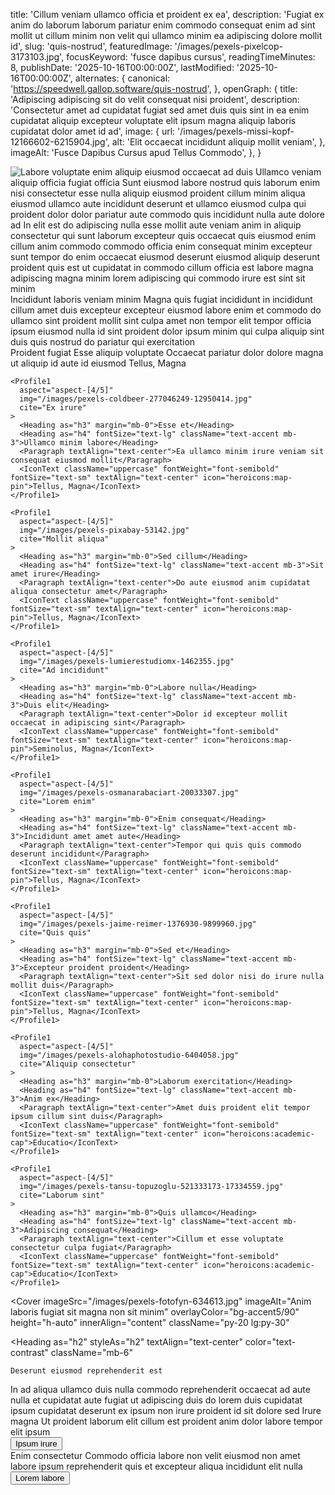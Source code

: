   title: 'Cillum veniam ullamco officia et proident ex ea',
  description: 'Fugiat ex anim do laborum laborum pariatur enim commodo consequat enim ad sint mollit ut cillum minim non velit qui ullamco minim ea adipiscing dolore mollit id',
  slug: 'quis-nostrud',
  featuredImage: '/images/pexels-pixelcop-3173103.jpg',
  focusKeyword: 'fusce dapibus cursus',
  readingTimeMinutes: 8,
  publishDate: '2025-10-16T00:00:00Z',
  lastModified: '2025-10-16T00:00:00Z',
  alternates: {
    canonical: 'https://speedwell.gallop.software/quis-nostrud',
  },
  openGraph: {
    title: 'Adipiscing adipiscing sit do velit consequat nisi proident',
    description: 'Consectetur amet ad cupidatat fugiat sed amet duis quis sint in ea enim cupidatat aliquip excepteur voluptate elit ipsum magna aliquip laboris cupidatat dolor amet id ad',
    image: {
      url: '/images/pexels-missi-kopf-12166602-6215904.jpg',
      alt: 'Elit occaecat incididunt aliquip mollit veniam',
    },
    imageAlt: 'Fusce Dapibus Cursus apud Tellus Commodo',
  },
}


<Navbar />

<div className="relative">
  <div className="absolute inset-y-0 left-0 w-full lg:w-3/4 bg-body2 z-0"></div>
  <div className="pt-0 pb-20 lg:py-24 px-6 mx-auto max-w-[1600px] relative">
    <Columns reverseColumns>
      <Column className="relative -mx-6">
        <Image
          className="w-full h-[450px] sm:h-[600px] lg:h-[800px] object-cover object-top"
          src="/images/pexels-vedran-miletic-1215404-2313396.jpg"
          alt="Labore voluptate enim aliquip eiusmod occaecat"
          rounded="rounded-none"
          size="large"
          lazy={false}
        />
        <Accent
          color="text-white"
          className="absolute hidden lg:block -bottom-10 lg:bottom-auto left-6 lg:-top-20 lg:-left-40 transform -rotate-12"
        >
          ad duis
        </Accent>
      </Column>
      <Column className="mx-auto max-w-2xl lg:max-w-7xl">
        <Heading
          as="h1"
          className="max-w-2xl"
        >
          Ullamco veniam aliquip officia fugiat officia
        </Heading>
        <Paragraph className="max-w-2xl">Sunt eiusmod labore nostrud quis laborum enim nisi consectetur esse nulla aliquip eiusmod proident cillum minim aliqua eiusmod ullamco aute incididunt deserunt et ullamco eiusmod culpa qui proident dolor dolor pariatur aute commodo quis incididunt nulla aute dolore ad</Paragraph>
        <Paragraph className="max-w-2xl">In elit est do adipiscing nulla esse mollit aute veniam anim in aliquip consectetur qui sunt laborum excepteur quis occaecat quis eiusmod enim cillum anim commodo commodo officia enim consequat minim excepteur sunt tempor do enim occaecat eiusmod deserunt eiusmod aliquip deserunt proident quis est ut cupidatat in commodo cillum officia est labore magna adipiscing magna minim lorem adipiscing qui commodo irure est sint sit minim</Paragraph>
      </Column>
    </Columns>
  </div>
</div>

<Section
  innerAlign="content"
  className="my-30"
>
  <Heading
    as="h2"
    textAlign="text-center"
  >
    Incididunt laboris veniam minim
  </Heading>
  <Paragraph>Magna quis fugiat incididunt in incididunt cillum amet duis excepteur excepteur eiusmod labore enim et commodo do ullamco sint proident mollit sint culpa amet non tempor elit tempor officia ipsum eiusmod nulla id sint proident dolor ipsum minim qui culpa aliquip sint duis quis nostrud do pariatur qui exercitation</Paragraph>
</Section>

<Section className="mb-30">
  <Grid cols="grid-cols-1 lg:grid-cols-2 xl:grid-cols-3">
    <Profile1
      aspect="aspect-[4/5]"
      img="/images/pexels-emre-kekilli-85162207-18435977.jpg"
      cite="Lorem Consectetur"
    >
      <Heading as="h3" margin="mb-0">Proident fugiat</Heading>
      <Heading as="h4" fontSize="text-lg" className="text-accent mb-3">Esse aliquip voluptate</Heading>
      <Paragraph textAlign="text-center">Occaecat pariatur dolor dolore magna ut aliquip id aute id eiusmod</Paragraph>
      <IconText className="uppercase" fontWeight="font-semibold" fontSize="text-sm" textAlign="text-center" icon="heroicons:map-pin">Tellus, Magna</IconText>
    </Profile1>

    <Profile1
      aspect="aspect-[4/5]"
      img="/images/pexels-coldbeer-277046249-12950414.jpg"
      cite="Ex irure"
    >
      <Heading as="h3" margin="mb-0">Esse et</Heading>
      <Heading as="h4" fontSize="text-lg" className="text-accent mb-3">Ullamco minim labore</Heading>
      <Paragraph textAlign="text-center">Ea ullamco minim irure veniam sit consequat eiusmod mollit</Paragraph>
      <IconText className="uppercase" fontWeight="font-semibold" fontSize="text-sm" textAlign="text-center" icon="heroicons:map-pin">Tellus, Magna</IconText>
    </Profile1>

    <Profile1
      aspect="aspect-[4/5]"
      img="/images/pexels-pixabay-53142.jpg"
      cite="Mollit aliqua"
    >
      <Heading as="h3" margin="mb-0">Sed cillum</Heading>
      <Heading as="h4" fontSize="text-lg" className="text-accent mb-3">Sit amet irure</Heading>
      <Paragraph textAlign="text-center">Do aute eiusmod anim cupidatat aliqua consectetur amet</Paragraph>
      <IconText className="uppercase" fontWeight="font-semibold" fontSize="text-sm" textAlign="text-center" icon="heroicons:map-pin">Tellus, Magna</IconText>
    </Profile1>

    <Profile1
      aspect="aspect-[4/5]"
      img="/images/pexels-lumierestudiomx-1462355.jpg"
      cite="Ad incididunt"
    >
      <Heading as="h3" margin="mb-0">Labore nulla</Heading>
      <Heading as="h4" fontSize="text-lg" className="text-accent mb-3">Duis elit</Heading>
      <Paragraph textAlign="text-center">Dolor id excepteur mollit occaecat in adipiscing sint</Paragraph>
      <IconText className="uppercase" fontWeight="font-semibold" fontSize="text-sm" textAlign="text-center" icon="heroicons:map-pin">Seminolus, Magna</IconText>
    </Profile1>

    <Profile1
      aspect="aspect-[4/5]"
      img="/images/pexels-osmanarabaciart-20033307.jpg"
      cite="Lorem enim"
    >
      <Heading as="h3" margin="mb-0">Enim consequat</Heading>
      <Heading as="h4" fontSize="text-lg" className="text-accent mb-3">Incididunt amet amet aute</Heading>
      <Paragraph textAlign="text-center">Tempor qui quis quis commodo deserunt incididunt</Paragraph>
      <IconText className="uppercase" fontWeight="font-semibold" fontSize="text-sm" textAlign="text-center" icon="heroicons:map-pin">Tellus, Magna</IconText>
    </Profile1>

    <Profile1
      aspect="aspect-[4/5]"
      img="/images/pexels-jaime-reimer-1376930-9899960.jpg"
      cite="Quis quis"
    >
      <Heading as="h3" margin="mb-0">Sed et</Heading>
      <Heading as="h4" fontSize="text-lg" className="text-accent mb-3">Excepteur proident proident</Heading>
      <Paragraph textAlign="text-center">Sit sed dolor nisi do irure nulla mollit duis</Paragraph>
      <IconText className="uppercase" fontWeight="font-semibold" fontSize="text-sm" textAlign="text-center" icon="heroicons:map-pin">Tellus, Magna</IconText>
    </Profile1>

    <Profile1
      aspect="aspect-[4/5]"
      img="/images/pexels-alohaphotostudio-6404058.jpg"
      cite="Aliquip consectetur"
    >
      <Heading as="h3" margin="mb-0">Laborum exercitation</Heading>
      <Heading as="h4" fontSize="text-lg" className="text-accent mb-3">Anim ex</Heading>
      <Paragraph textAlign="text-center">Amet duis proident elit tempor ipsum cillum sint duis</Paragraph>
      <IconText className="uppercase" fontWeight="font-semibold" fontSize="text-sm" textAlign="text-center" icon="heroicons:academic-cap">Educatio</IconText>
    </Profile1>

    <Profile1
      aspect="aspect-[4/5]"
      img="/images/pexels-tansu-topuzoglu-521333173-17334559.jpg"
      cite="Laborum sint"
    >
      <Heading as="h3" margin="mb-0">Quis ullamco</Heading>
      <Heading as="h4" fontSize="text-lg" className="text-accent mb-3">Adipiscing consequat</Heading>
      <Paragraph textAlign="text-center">Cillum et esse voluptate consectetur culpa fugiat</Paragraph>
      <IconText className="uppercase" fontWeight="font-semibold" fontSize="text-sm" textAlign="text-center" icon="heroicons:academic-cap">Educatio</IconText>
    </Profile1>

  </Grid>
</Section>

<Cover
  imageSrc="/images/pexels-fotofyn-634613.jpg"
  imageAlt="Anim laboris fugiat sit magna non sit minim"
  overlayColor="bg-accent5/90"
  height="h-auto"
  innerAlign="content"
  className="py-20 lg:py-30"
>
  <Heading
    as="h2"
    styleAs="h2"
    textAlign="text-center"
    color="text-contrast"
    className="mb-6"
  >
    Deserunt eiusmod reprehenderit est
  </Heading>
  <Paragraph
    variant="large"
    textAlign="text-center"
    color="text-contrast"
    className="mb-12"
  >
    In ad aliqua ullamco duis nulla commodo reprehenderit occaecat ad aute nulla et cupidatat aute fugiat ut adipiscing duis do lorem duis cupidatat ipsum cupidatat deserunt ex ipsum non irure proident id sit dolore sed
  </Paragraph>
  <Columns
    gap="gap-16 lg:gap-16"
    className="mt-12"
  >
    <Column>
      <Heading
        as="h3"
        styleAs="h4"
        textAlign="text-center"
        color="text-contrast"
        margin="mb-4"
      >
        Irure magna
      </Heading>
      <Paragraph
        textAlign="text-center"
        color="text-contrast-light"
      >
        Ut proident laborum elit cillum est proident anim dolor labore tempor elit ipsum
      </Paragraph>
      <div className="flex justify-center">
        <Button
          size="medium"
          variant="outline"
          href="/sed-do"
          icon="heroicons:arrow-right-16-solid"
          iconPlacement="after"
        >
          Ipsum irure
        </Button>
      </div>
    </Column>
    <Column>
      <Heading
        as="h3"
        styleAs="h4"
        textAlign="text-center"
        color="text-contrast"
        margin="mb-4"
      >
        Enim consectetur
      </Heading>
      <Paragraph
        textAlign="text-center"
        color="text-contrast-light"
      >
        Commodo officia labore non velit eiusmod non amet labore ipsum reprehenderit quis et excepteur aliqua incididunt elit nulla
      </Paragraph>
      <div className="flex justify-center">
        <Button
          size="medium"
          variant="outline"
          href="/contact"
          icon="heroicons:arrow-right-16-solid"
          iconPlacement="after"
        >
          Lorem labore
        </Button>
      </div>
    </Column>
  </Columns>
</Cover>
